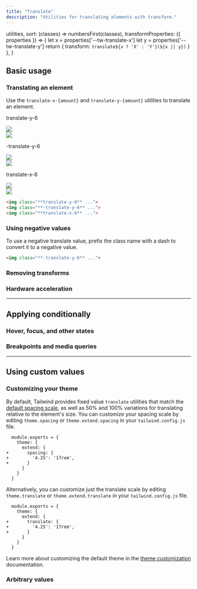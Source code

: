 ```yaml
---
title: "Translate"
description: "Utilities for translating elements with transform."
---
```



  utilities,
  sort: (classes) => numbersFirst(classes),
  transformProperties: ({ properties }) => {
    let x = properties['--tw-translate-x']
    let y = properties['--tw-translate-y']
    return {
      transform: `translate${x ? 'X' : 'Y'}(${x || y})`
    }
  },
}

## Basic usage

### Translating an element

Use the `translate-x-{amount}` and `translate-y-{amount}` utilities to translate an element.

<Example p="none">
  <div class="flex sm:block overflow-scroll sm:overflow-visible scroll-p-8">
  <div class="flex items-center justify-around gap-4 font-mono font-bold p-8 pb-12 shrink-0">
    <div class="flex flex-col items-center shrink-0">
      <p class="font-medium text-sm text-gray-500 font-mono text-center mb-9 dark:text-gray-400">translate-y-6</p>
      <div class="relative">
        <div class="absolute inset-0">
          <img class="w-24 h-24 object-cover rounded-lg opacity-25" src="https://images.unsplash.com/photo-1554629947-334ff61d85dc?ixid=MnwxMjA3fDB8MHxwaG90by1wYWdlfHx8fGVufDB8fHx8&ixlib=rb-1.2.1&auto=format&fit=crop&w=320&h=320&q=80" />
        </div>
        <div class="relative z-10 translate-y-6">
          <img class="w-24 h-24 object-cover rounded-lg shadow-xl" src="https://images.unsplash.com/photo-1554629947-334ff61d85dc?ixid=MnwxMjA3fDB8MHxwaG90by1wYWdlfHx8fGVufDB8fHx8&ixlib=rb-1.2.1&auto=format&fit=crop&w=320&h=320&q=80" />
          <div class="absolute inset-0 ring-1 ring-inset ring-black/10 rounded-lg"></div>
        </div>
      </div>
    </div>
    <div class="flex flex-col items-center shrink-0">
      <p class="font-medium text-sm text-gray-500 font-mono text-center mb-9 dark:text-gray-400">-translate-y-6</p>
      <div class="relative">
        <div class="absolute inset-0">
          <img class="w-24 h-24 object-cover rounded-lg opacity-25" src="https://images.unsplash.com/photo-1554629947-334ff61d85dc?ixid=MnwxMjA3fDB8MHxwaG90by1wYWdlfHx8fGVufDB8fHx8&ixlib=rb-1.2.1&auto=format&fit=crop&w=320&h=320&q=80" />
        </div>
        <div class="relative z-10 -translate-y-6">
          <img class="w-24 h-24 object-cover rounded-lg shadow-xl" src="https://images.unsplash.com/photo-1554629947-334ff61d85dc?ixid=MnwxMjA3fDB8MHxwaG90by1wYWdlfHx8fGVufDB8fHx8&ixlib=rb-1.2.1&auto=format&fit=crop&w=320&h=320&q=80" />
          <div class="absolute inset-0 ring-1 ring-inset ring-black/10 rounded-lg"></div>
        </div>
      </div>
    </div>
    <div class="flex flex-col items-center shrink-0">
      <p class="font-medium text-sm text-gray-500 font-mono text-center mb-9 dark:text-gray-400">translate-x-6</p>
      <div class="relative">
        <div class="absolute inset-0">
          <img class="w-24 h-24 object-cover rounded-lg opacity-25" src="https://images.unsplash.com/photo-1554629947-334ff61d85dc?ixid=MnwxMjA3fDB8MHxwaG90by1wYWdlfHx8fGVufDB8fHx8&ixlib=rb-1.2.1&auto=format&fit=crop&w=320&h=320&q=80" />
        </div>
        <div class="relative z-10 translate-x-6">
          <img class="w-24 h-24 object-cover rounded-lg shadow-xl" src="https://images.unsplash.com/photo-1554629947-334ff61d85dc?ixid=MnwxMjA3fDB8MHxwaG90by1wYWdlfHx8fGVufDB8fHx8&ixlib=rb-1.2.1&auto=format&fit=crop&w=320&h=320&q=80" />
          <div class="absolute inset-0 ring-1 ring-inset ring-black/10 rounded-lg"></div>
        </div>
      </div>
    </div>
  </div>
  </div>
</Example>

```html
<img class="**translate-y-6** ...">
<img class="**-translate-y-6** ...">
<img class="**translate-x-6** ...">
```

### Using negative values

To use a negative translate value, prefix the class name with a dash to convert it to a negative value.

```html
<img class="**-translate-y-6** ...">
```

### Removing transforms

<RemovingTransforms defaultClass="scale-75 translate-x-4 skew-y-3" />

### Hardware acceleration

<HardwareAcceleration defaultClass="translate-y-6" />

---

## <Heading ignore>Applying conditionally</Heading>

### <Heading ignore>Hover, focus, and other states</Heading>

<HoverFocusAndOtherStates featuredClass="translate-y-12" />

### <Heading ignore>Breakpoints and media queries</Heading>

<BreakpointsAndMediaQueries featuredClass="translate-y-12" />

---

## Using custom values

### Customizing your theme

By default, Tailwind provides fixed value `translate` utilities that match the [default spacing scale](/docs/customizing-spacing), as well as 50% and 100% variations for translating relative to the element's size.  You can customize your spacing scale by editing `theme.spacing` or `theme.extend.spacing` in your `tailwind.config.js` file.

```diff-js tailwind.config.js
  module.exports = {
    theme: {
      extend: {
+       spacing: {
+         '4.25': '17rem',
+       }
      }
    }
  }
```

Alternatively, you can customize just the translate scale by editing `theme.translate` or `theme.extend.translate` in your `tailwind.config.js` file.

```diff-js tailwind.config.js
  module.exports = {
    theme: {
      extend: {
+       translate: {
+         '4.25': '17rem',
+       }
      }
    }
  }
```

Learn more about customizing the default theme in the [theme customization](/docs/theme#customizing-the-default-theme) documentation.

### Arbitrary values

<ArbitraryValues property="translate" featuredClass="translate-y-[17rem]" />
